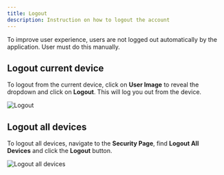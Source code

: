 ```yaml
---
title: Logout
description: Instruction on how to logout the account
---
```


<PageDescription>

To improve user experience, users are not logged out automatically by the application. User must do this manually.

</PageDescription>

## Logout current device

To logout from the current device, click on **User Image** to reveal the dropdown and click on **Logout**. This will log you out from the device.

![Logout](/images/logout.png)

## Logout all devices

To logout all devices, navigate to the **Security Page**, find **Logout All Devices** and click the **Logout** button.

![Logout all devices](/images/logout_all_devices.png)